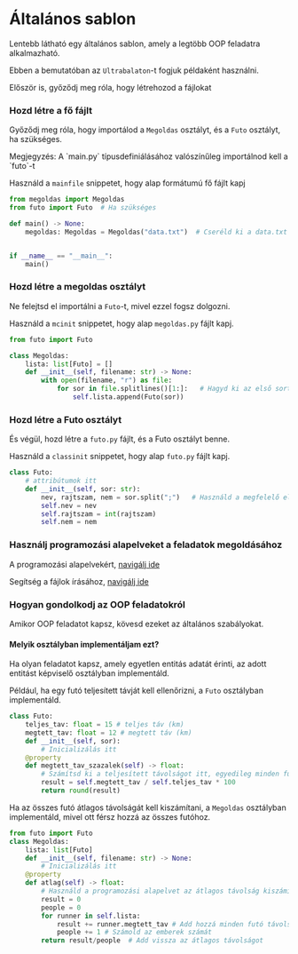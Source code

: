 
# Általános sablon

Lentebb látható egy általános sablon, amely a legtöbb OOP feladatra alkalmazható.

Ebben a bemutatóban az `Ultrabalaton`-t fogjuk példaként használni.

Először is, győződj meg róla, hogy létrehozod a fájlokat

<FileTree>
  <FileTree.Folder name=".vscode" defaultOpen>
    <FileTree.File name="launch.json" />
    <FileTree.File name="settings.json" />
  </FileTree.Folder>
  <FileTree.File name="futo.py" />
  <FileTree.File name="main.py" />
  <FileTree.File name="megoldas.py" />
</FileTree>

<Steps>

### Hozd létre a fő fájlt

Győződj meg róla, hogy importálod a `Megoldas` osztályt, és a `Futo` osztályt, ha szükséges.

<Callout type="info" emoji="ℹ">
  Megjegyzés: A `main.py` típusdefiniálásához valószínűleg importálnod kell a
  `futo`-t
</Callout>

Használd a `mainfile` snippetet, hogy alap formátumú fő fájlt kapj

```py filename="main.py" copy
from megoldas import Megoldas
from futo import Futo  # Ha szükséges

def main() -> None:
    megoldas: Megoldas = Megoldas("data.txt")  # Cseréld ki a data.txt fájlnevet a tényleges fájlnévre


if __name__ == "__main__":
    main()
```

### Hozd létre a megoldas osztályt

Ne felejtsd el importálni a `Futo`-t, mivel ezzel fogsz dolgozni.

Használd a `mcinit` snippetet, hogy alap `megoldas.py` fájlt kapj.

```py filename="megoldas.py" copy
from futo import Futo

class Megoldas:
    lista: list[Futo] = []
    def __init__(self, filename: str) -> None:
        with open(filename, "r") as file:
            for sor in file.splitlines()[1:]:   # Hagyd ki az első sort, ha az fejléc
                self.lista.append(Futo(sor))
```

### Hozd létre a Futo osztályt

És végül, hozd létre a `futo.py` fájlt, és a Futo osztályt benne.

Használd a `classinit` snippetet, hogy alap `futo.py` fájlt kapj.

```py filename="futo.py" copy
class Futo:
    # attribútumok itt
    def __init__(self, sor: str):
        nev, rajtszam, nem = sor.split(";")   # Használd a megfelelő elválasztót az adatokhoz
        self.nev = nev
        self.rajtszam = int(rajtszam)
        self.nem = nem
```

### Használj programozási alapelveket a feladatok megoldásához

A programozási alapelvekért, [navigálj ide](/py/programming-principles)

Segítség a fájlok írásához, [navigálj ide](/py/files)

</Steps>

### Hogyan gondolkodj az OOP feladatokról

Amikor OOP feladatot kapsz, kövesd ezeket az általános szabályokat.

#### Melyik osztályban implementáljam ezt?

Ha olyan feladatot kapsz, amely egyetlen entitás adatát érinti, az adott entitást képviselő osztályban implementáld.

Például, ha egy futó teljesített távját kell ellenőrizni, a `Futo` osztályban implementáld.

```py filename="futo.py" copy
class Futo:
    teljes_tav: float = 15 # teljes táv (km)
    megtett_tav: float = 12 # megtett táv (km)
    def __init__(self, sor):
        # Inicializálás itt
    @property
    def megtett_tav_szazalek(self) -> float:
        # Számítsd ki a teljesített távolságot itt, egyedileg minden futóra
        result = self.megtett_tav / self.teljes_tav * 100
        return round(result)
```

Ha az összes futó átlagos távolságát kell kiszámítani, a `Megoldas` osztályban implementáld, mivel ott férsz hozzá az összes futóhoz.

```py filename="megoldas.py" copy
from futo import Futo
class Megoldas:
    lista: list[Futo]
    def __init__(self, filename: str) -> None:
        # Inicializálás itt
    @property
    def atlag(self) -> float:
        # Használd a programozási alapelvet az átlagos távolság kiszámításához
        result = 0
        people = 0
        for runner in self.lista:
            result += runner.megtett_tav # Add hozzá minden futó távolságát
            people += 1 # Számold az emberek számát
        return result/people  # Add vissza az átlagos távolságot
```
